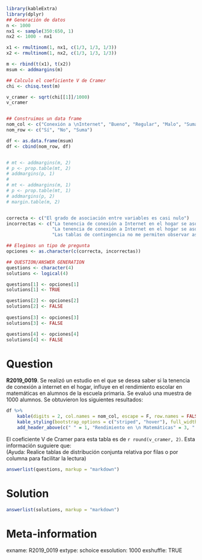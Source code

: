 ```r
library(kableExtra)
library(dplyr)
## Generación de datos
n <- 1000
nx1 <- sample(350:650, 1)
nx2 <- 1000 - nx1

x1 <- rmultinom(1, nx1, c(1/3, 1/3, 1/3))
x2 <- rmultinom(1, nx2, c(1/3, 1/3, 1/3))

m <- rbind(t(x1), t(x2))
msum <- addmargins(m)

## Calculo el coeficiente V de Cramer
chi <- chisq.test(m)

v_cramer <- sqrt(chi[[1]]/1000)
v_cramer


## Construimos un data frame
nom_col <- c("Conexión a \nInternet", "Bueno", "Regular", "Malo", "Suma")
nom_row <- c("Sí", "No", "Suma")

df <- as.data.frame(msum)
df <- cbind(nom_row, df)


# mt <- addmargins(m, 2)
# p <- prop.table(mt, 2)
# addmargins(p, 1)
# 
# mt <- addmargins(m, 1)
# p <- prop.table(mt, 1)
# addmargins(p, 2)
# margin.table(m, 2)


correcta <- c("El grado de asociación entre variables es casi nulo")
incorrectas <- c("La tenencia de conexión a Internet en el hogar se asocia con un mejor rendimiento en matemáticas",
                 "La tenencia de conexión a Internet en el hogar se asocia con un peor rendimiento en matemáticas",
                 "Las tablas de contingencia no me permiten observar asociación entre variables.")

## Elegimos un tipo de pregunta
opciones <- as.character(c(correcta, incorrectas))

## QUESTION/ANSWER GENERATION
questions <- character(4)
solutions <- logical(4)

questions[1] <- opciones[1]
solutions[1] <- TRUE

questions[2] <- opciones[2]
solutions[2] <- FALSE
    
questions[3] <- opciones[3]
solutions[3] <- FALSE

questions[4] <- opciones[4]
solutions[4] <- FALSE
```


Question
========
**R2019_0019**. Se realizó un estudio en el que se desea saber si la tenencia de conexión a internet en el hogar, influye en el rendimiento escolar en matemáticas en alumnos de la escuela primaria. Se evaluó una muestra de 1000 alumnos. Se obtuvieron los siguientes resultados:


```r
df %>%  
    kable(digits = 2, col.names = nom_col, escape = F, row.names = FALSE) %>%
    kable_styling(bootstrap_options = c("striped", "hover"), full_width = T) %>% 
    add_header_above(c(" " = 1, "Rendimiento en \n Matemáticas" = 3, " " = 1)) 
```

El coeficiente V de Cramer para esta tabla es de `r round(v_cramer, 2)`. Esta información suguiere que:  
(Ayuda: Realice tablas de distribución conjunta relativa por filas o por columna para facilitar la lectura)

```r
answerlist(questions, markup = "markdown")
```
  
  
Solution
========

```r
answerlist(solutions, markup = "markdown")
```

Meta-information
================
exname: R2019_0019
extype: schoice
exsolution: 1000
exshuffle: TRUE